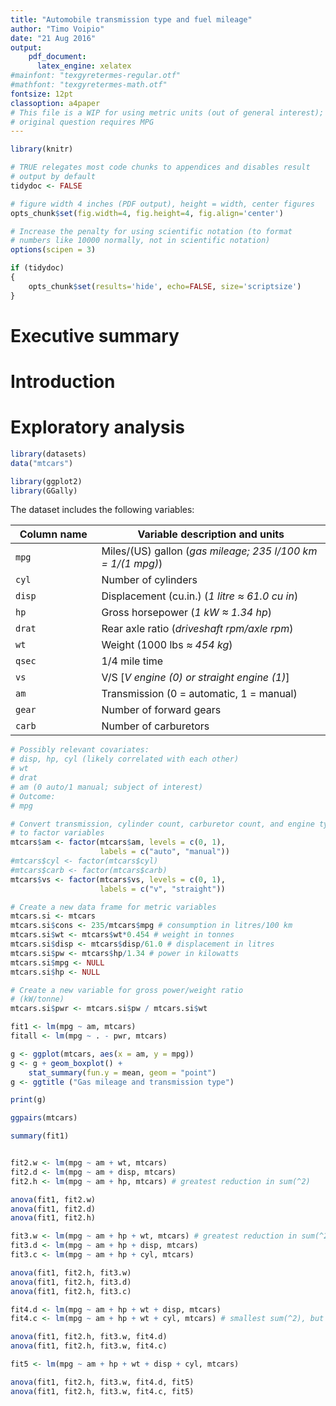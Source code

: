 ```yaml
---
title: "Automobile transmission type and fuel mileage"
author: "Timo Voipio"
date: "21 Aug 2016"
output:
    pdf_document:
      latex_engine: xelatex
#mainfont: "texgyretermes-regular.otf"
#mathfont: "texgyretermes-math.otf"
fontsize: 12pt
classoption: a4paper
# This file is a WIP for using metric units (out of general interest);
# original question requires MPG
---
```


```r
library(knitr)

# TRUE relegates most code chunks to appendices and disables result
# output by default
tidydoc <- FALSE

# figure width 4 inches (PDF output), height = width, center figures
opts_chunk$set(fig.width=4, fig.height=4, fig.align='center')

# Increase the penalty for using scientific notation (to format
# numbers like 10000 normally, not in scientific notation)
options(scipen = 3)

if (tidydoc)
{
    opts_chunk$set(results='hide', echo=FALSE, size='scriptsize')
}
```

# Executive summary

# Introduction

# Exploratory analysis

```r

library(datasets)
data("mtcars")

library(ggplot2)
library(GGally)
```

The dataset includes the following variables:

Column name | Variable description and units
------------|-------------------------------
`mpg`       | Miles/(US) gallon (*gas mileage; 235 l/100 km = 1/(1 mpg)*)
`cyl`       | Number of cylinders
`disp`      | Displacement (cu.in.) (*1 litre ≈ 61.0 cu in*)
`hp`        | Gross horsepower (*1 kW ≈ 1.34 hp*)
`drat`      | Rear axle ratio (*driveshaft rpm/axle rpm*\footnote{"the drive-axle ratio is a comparison of the number of gear teeth on the ring gear of the rear axle and the pinion gear on the driveshaft. - - For example, a 4.11:1 ratio means there are 4.11 teeth on the axle's ring gear for each tooth on the driveshaft's pinion gear. Or, put another way, the driveshaft must turn 4.11 times to turn the rear wheels one full revolution. - - typical rule of thumb: The higher the numerical ratio, the slower the gear will be. This higher ratio gives a truck greater pulling power, but since the engine must work harder to spin the driveshaft more times for each turn of the rear wheels, top-end speed and fuel economy are sacrificed." Quoted from [here][drat]})
`wt`        | Weight (1000 lbs *≈ 454 kg*)
`qsec`      | 1/4 mile time
`vs`        | V/S [*V engine (0) or straight engine (1)*]
`am`        | Transmission (0 = automatic, 1 = manual)
`gear`      | Number of forward gears
`carb`      | Number of carburetors

```r

# Possibly relevant covariates:
# disp, hp, cyl (likely correlated with each other)
# wt
# drat 
# am (0 auto/1 manual; subject of interest)
# Outcome:
# mpg

# Convert transmission, cylinder count, carburetor count, and engine type
# to factor variables
mtcars$am <- factor(mtcars$am, levels = c(0, 1),
                    labels = c("auto", "manual"))
#mtcars$cyl <- factor(mtcars$cyl)
#mtcars$carb <- factor(mtcars$carb)
mtcars$vs <- factor(mtcars$vs, levels = c(0, 1),
                    labels = c("v", "straight"))

# Create a new data frame for metric variables
mtcars.si <- mtcars
mtcars.si$cons <- 235/mtcars$mpg # consumption in litres/100 km
mtcars.si$wt <- mtcars$wt*0.454 # weight in tonnes
mtcars.si$disp <- mtcars$disp/61.0 # displacement in litres
mtcars.si$pw <- mtcars$hp/1.34 # power in kilowatts
mtcars.si$mpg <- NULL
mtcars.si$hp <- NULL

# Create a new variable for gross power/weight ratio
# (kW/tonne)
mtcars.si$pwr <- mtcars.si$pw / mtcars.si$wt

fit1 <- lm(mpg ~ am, mtcars)
fitall <- lm(mpg ~ . - pwr, mtcars)

g <- ggplot(mtcars, aes(x = am, y = mpg))
g <- g + geom_boxplot() +
    stat_summary(fun.y = mean, geom = "point")
g <- ggtitle ("Gas mileage and transmission type")

print(g)

ggpairs(mtcars)

summary(fit1)


fit2.w <- lm(mpg ~ am + wt, mtcars)
fit2.d <- lm(mpg ~ am + disp, mtcars)
fit2.h <- lm(mpg ~ am + hp, mtcars) # greatest reduction in sum(^2)

anova(fit1, fit2.w)
anova(fit1, fit2.d)
anova(fit1, fit2.h)

fit3.w <- lm(mpg ~ am + hp + wt, mtcars) # greatest reduction in sum(^2)
fit3.d <- lm(mpg ~ am + hp + disp, mtcars)
fit3.c <- lm(mpg ~ am + hp + cyl, mtcars)

anova(fit1, fit2.h, fit3.w)
anova(fit1, fit2.h, fit3.d)
anova(fit1, fit2.h, fit3.c)

fit4.d <- lm(mpg ~ am + hp + wt + disp, mtcars)
fit4.c <- lm(mpg ~ am + hp + wt + cyl, mtcars) # smallest sum(^2), but fit4.c not really significant

anova(fit1, fit2.h, fit3.w, fit4.d)
anova(fit1, fit2.h, fit3.w, fit4.c)

fit5 <- lm(mpg ~ am + hp + wt + disp + cyl, mtcars)

anova(fit1, fit2.h, fit3.w, fit4.d, fit5)
anova(fit1, fit2.h, fit3.w, fit4.c, fit5) 

```

[drat]: http://www.worktruckonline.com/channel/vehicle-research/article/story/2011/07/10-factors-to-consider-when-spec-ing-drive-axle-ratios-for-medium-duty-trucks.aspx "10 Factors to Consider when Spec’ing Drive-Axle Ratios for Medium-Duty Trucks"
